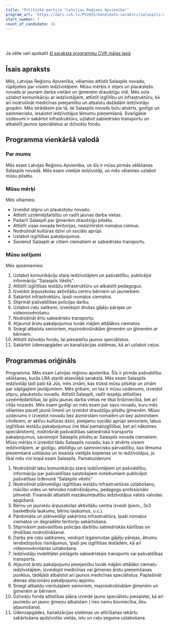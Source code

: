 ```yaml
---
title: 'Politiskā partija "Latvijas Reģionu Apvienība"'
program_url: 'https://dati.cvk.lv/PV2025/kandidatu-saraksti/salaspils-novads/politiska-partija-latvijas-regionu-apvieniba'
start_number: 7
count_of_candidate: 16
---
```



<Badge text="Komunikācija ar iedzīvotājiem" variant="note" size="small" /> <Badge text="Izglītības infrastruktūras uzlabošana" variant="note" size="small" /> <Badge text="Infrastruktūras sakārtošana ciematos" variant="note" size="small" /> <Badge text="Medicīnas pieejamības uzlabošana" variant="note" size="small" /> <Badge text="Atbalsts iedzīvotāju grupām" variant="note" size="small" />

<br/><br/> 

<Card title='Šis ir mākslīga intelekta ģenerēts apraksts' icon='starlight'>
    Ja vēlie vari apskatīt <a href={frontmatter.program_url} target='_blank'>šī saraksta programmu CVK mājas lapā</a>
    </Card>

## Īsais apraksts

Mēs, Latvijas Reģionu Apvienība, vēlamies attīstīt Salaspils novadu, rūpējoties par visiem iedzīvotājiem. Mūsu mērķis ir stiprs un plaukstošs novads ar jaunām darba vietām un ģimenēm draudzīgu vidi. Mēs sola uzlabot komunikāciju ar iedzīvotājiem, attīstīt izglītību un infrastruktūru, kā arī nodrošināt medicīnas pieejamību un atbalstu dažādām iedzīvotāju grupām. Mēs strādāsim pie tā, lai Salaspils novads būtu atvērts, godīgs un saimniecisks, iesaistot iedzīvotājus lēmumu pieņemšanā. Svarīgākie uzdevumi ir sakārtot infrastruktūru, uzlabot sabiedrisko transportu un atbalstīt jaunos speciālistus ar dzīvokļu fondu.

## Programma vienkāršā valodā

### Par mums
Mēs esam Latvijas Reģionu Apvienība, un šīs ir mūsu pirmās vēlēšanas Salaspils novadā.
Mēs esam vietējie iedzīvotāji, un mēs vēlamies uzlabot mūsu pilsētu.

### Mūsu mērķi
Mēs vēlamies:
*   Izveidot stipru un plaukstošu novadu.
*   Attīstīt uzņēmējdarbību un radīt jaunas darba vietas.
*   Padarīt Salaspili par ģimenēm draudzīgu pilsētu.
*   Attīstīt visas novada teritorijas, neaizmirstot nomaļus ciemus.
*   Nodrošināt kultūras dzīvi un sociālo aprūpi.
*   Uzlabot izglītības pakalpojumus.
*   Savienot Salaspili ar citiem ciematiem ar sabiedrisko transportu.

### Mūsu solījumi
Mēs apņemamies:
1.  Uzlabot komunikāciju starp iedzīvotājiem un pašvaldību, publicējot informāciju "Salaspils Vēstīs".
2.  Attīstīt izglītības iestāžu infrastruktūru un atbalstīt pedagogus.
3.  Izveidot ārpusskolas aktivitāšu centru bērniem un jauniešiem.
4.  Sakārtot infrastruktūru, īpaši nomaļos ciematos.
5.  Stiprināt pašvaldības policijas darbu.
6.  Uzlabot ceļu satiksmi, izveidojot drošas gājēju pārejas un videonovērošanu.
7.  Nodrošināt ērtu sabiedrisko transportu.
8.  Atjaunot ārstu pakalpojumus tuvāk mājām attālākos ciematos.
9.  Sniegt atbalstu senioriem, maznodrošinātām ģimenēm un ģimenēm ar bērniem.
10. Attīstīt dzīvokļu fondu, lai piesaistītu jaunos speciālistus.
11. Sakārtot ūdensapgādes un kanalizācijas sistēmas, kā arī uzlabot ceļus.

## Programmas oriģināls

Programma.
Mēs esam Latvijas reģionu apvienība. Šīs ir pirmās pašvaldību vēlēšanas, kurās LRA startē atsevišķā sarakstā. Mēs esam Salaspils iedzīvotāji tādi paši kā Jūs, mēs zinām, kas trūkst mūsu pilsētai un zinām par sāpīgajiem jautājumiem.
Mēs gribam, un tas ir mūsu uzdevums, izveidot stipru, plaukstošu novadu. Attīstīt Salaspili, radīt iespēju attīstīties uzņēmējdarbībai, lai gūtu jaunas darba vietas ne tikai tirdzniecībā, bet arī citās nozarēs. Mēs esam godīgi un mēs esam par savu novadu, kuru mēs vēlamies pacelt jaunā līmenī un izveidot draudzīgu pilsētu ģimenēm. Mūsu uzdevums ir izveidot novadu bez aizmirstām nomalēm un bez aizmirstiem cilvēkiem, ar aktīvu kultūras dzīvi, pieejamu sociālo aprūpi senioriem, labus izglītības iestāžu pakalpojumus (ne tikai pamatizglītībai, bet arī nākotnes speciālistiem), nodrošināt pašvaldības sabiedriskā transporta pakalpojumus, savienojot Salaspils pilsētu ar Salaspils novada ciematiem.
Mūsu mērķis ir izveidot tādu Salaspils novadu, kas ir atvērts visiem iedzīvotājiem, ar godīgu, atbildīgu un saimniecisku pārvaldību, kas lēmuma pieņemšanā uzklausa un iesaista vietējās kopienas un to iedzīvotājus, jo tikai mēs visi kopā esam Salaspils.
Pamatuzdevumi
1. Nodrošināt labu komunikāciju starp iedzīvotājiem un pašvaldību, informāciju par pašvaldības saistošajiem noteikumiem publicējot pašvalības izdevunā “Salaspils vēstis”
2. Nodrošināt plānveidīgu izglītības iestāžu infrastruktūras uzlabošanu, mācību vides un tehnisko nodrošinājumu, pedagogu profesionālo pilnveidi. Finansiāli atbalstīt mazākumtautību iedzīvotājus valsts valodas apgūšanā.
3. Bērnu un jauniešu ārpusskolas aktivitāšu centra izveidi (piem., 3x3 basketbola laukumu, bērnu laukumus, u.c.).
4. Pārdomāta un plānveidīgi sakārtota infrastruktūra, īpaši nomaļos ciematos un degradēto teritoriju sakārtošana.
5. Stiprināsim pašvaldības policijas darbību sabiedriskās kārtības un drošības nodrošināšanai.
6. Darbs pie ceļu satiksmes, veidojot izgaismotas gājēju pārejas, ātrumu ierobežojošos risinājumus, īpaši pie izglītības iestādēm, kā arī videonovērošanas uzlabošana.
7. Iedzīvotāju mobilitātei pielāgots sabiedriskais transports vai pašvaldības transports.
8. Atjaunot ārstu pakalpojumu pieejamību tuvāk mājām attālāko ciematu iedzīvotājiem, izveidojot medicīnas vai ģimenes ārstu pieņemšanas punktus, tādējādi atbalstot arī jaunos medicīnas speciālistus. Paplašināt dienas stacionāro pakalpojumu apjomu.
9. Sniegt atbalstu vientuļajiem senioriem, maznodrošinātām ģimenēm un ģimenēm ar bērniem.
10. Dzīvokļu fonda attīstības plāna izveide jauno speciālistu piesaistei, kā arī jauniešu un jauno ģimeņu atbalstam ( īres namu būvniecība, ēku atjaunošana).
11. Ūdensapgādes, kanalizācijas sistēmas un attīrīšanas iekārtu sakārtošana apdzīvotās vietās, ielu un ceļu seguma uzlabošana.
